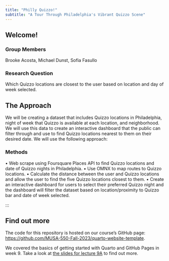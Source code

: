 ```yaml
---
title: "Philly Quizzo!"
subtitle: "A Tour Through Philadelphia's Vibrant Quizzo Scene"
---
```


## Welcome!

### Group Members 

Brooke Acosta, Michael Dunst, Sofia Fasullo

### Research Question

Which Quizzo locations are closest to the user based on location and day of week selected.

## The Approach

We will be creating a dataset that includes Quizzo locations in Philadelphia, night of week that Quizzo is available at each location, and neighborhood.  We will use this data to create an interactive dashboard that the public can filter through and use to find Quizzo locations nearest to them on their desired date. We will use the following approach: 

### Methods

•	Web scrape using Foursquare Places API to find Quizzo locations and date of Quizzo nights in Philadelphia.
•	Use OMNX to map routes to Quizzo locations.
•	Calculate the distance between the user and Quizzo locations and allow the user to find the five Quizzo locations closest to them. 
•	Create an interactive dashboard for users to select their preferred Quizzo night and the dashboard will filter the dataset based on location/proximity to Quizzo bar and date of week selected. 

:::

## Find out more

The code for this repository is hosted on our course's GitHub page: [https://github.com/MUSA-550-Fall-2023/quarto-website-template](https://github.com/MUSA-550-Fall-2023/quarto-website-template).

We covered the basics of getting started with Quarto and GitHub Pages in week 9. Take a look at
[the slides for lecture 9A](https://musa-550-fall-2023.github.io/content/week-9/lecture-9A.html) to find out more.






 
